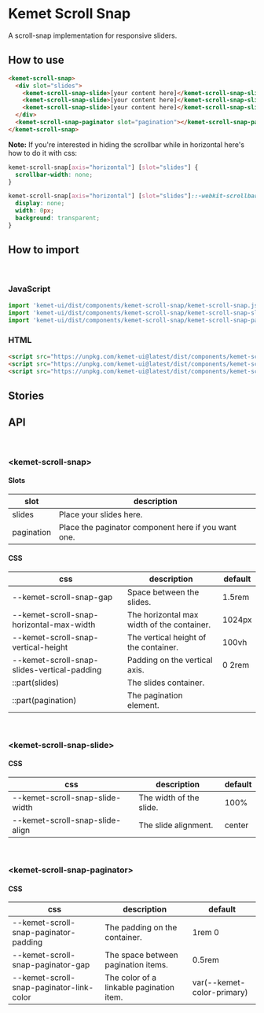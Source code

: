

<Meta title="Components/Scroll Snap" component="kemet-scroll-snap" />


# Kemet Scroll Snap

A scroll-snap implementation for responsive sliders.

## How to use
```html
<kemet-scroll-snap>
  <div slot="slides">
    <kemet-scroll-snap-slide>[your content here]</kemet-scroll-snap-slide>
    <kemet-scroll-snap-slide>[your content here]</kemet-scroll-snap-slide>
    <kemet-scroll-snap-slide>[your content here]</kemet-scroll-snap-slide>
  </div>
  <kemet-scroll-snap-paginator slot="pagination"></kemet-scroll-snap-paginator>
</kemet-scroll-snap>
```

**Note:** If you're interested in hiding the scrollbar while in horizontal here's how to do it with css:

```css
kemet-scroll-snap[axis="horizontal"] [slot="slides"] {
  scrollbar-width: none;
}

kemet-scroll-snap[axis="horizontal"] [slot="slides"]::-webkit-scrollbar {
  display: none;
  width: 0px;
  background: transparent;
}
```

## How to import

<br />

### JavaScript
```javascript
import 'kemet-ui/dist/components/kemet-scroll-snap/kemet-scroll-snap.js';
import 'kemet-ui/dist/components/kemet-scroll-snap/kemet-scroll-snap-slide.js';
import 'kemet-ui/dist/components/kemet-scroll-snap/kemet-scroll-snap-paginator.js';
```

### HTML
```html
<script src="https://unpkg.com/kemet-ui@latest/dist/components/kemet-scroll-snap/kemet-scroll-snap.js" type="module"></script>
<script src="https://unpkg.com/kemet-ui@latest/dist/components/kemet-scroll-snap/kemet-scroll-snap-slide.js" type="module"></script>
<script src="https://unpkg.com/kemet-ui@latest/dist/components/kemet-scroll-snap/kemet-scroll-snap-paginator.js" type="module"></script>
```

## Stories

<Canvas>
  <Story name="Standard" story={stories.ScrollSnap} />
</Canvas>

<ArgsTable story="Standard" />

## API

<br />

### &lt;kemet-scroll-snap&gt;

<ArgsTable of="kemet-scroll-snap" />

#### Slots

| slot       | description                                         |
| ---------- | --------------------------------------------------- |
| slides     | Place your slides here.                             |
| pagination | Place the paginator component here if you want one. |

#### CSS

| css                                         | description                                | default |
| ------------------------------------------- | ------------------------------------------ | ------- |
| --kemet-scroll-snap-gap	                    | Space between the slides.                  | 1.5rem  |
| --kemet-scroll-snap-horizontal-max-width    | The horizontal max width of the container. | 1024px  |
| --kemet-scroll-snap-vertical-height         | The vertical height of the container.      | 100vh   |
| --kemet-scroll-snap-slides-vertical-padding | Padding on the vertical axis.              | 0 2rem  |
| ::part(slides)                              | The slides container.                      |         |
| ::part(pagination)                          | The pagination element.                    |         |

<br />

### &lt;kemet-scroll-snap-slide&gt;

<ArgsTable of="kemet-scroll-snap-slide" />

#### CSS

| css                             | description             | default |
| ------------------------------- | ----------------------- | ------- |
| --kemet-scroll-snap-slide-width | The width of the slide. | 100%    |
| --kemet-scroll-snap-slide-align | The slide alignment.    | center  |

<br />

### &lt;kemet-scroll-snap-paginator&gt;
<ArgsTable of="kemet-scroll-snap-paginator" />

#### CSS

| css                                      | description                              | default                    |
| ---------------------------------------- | ---------------------------------------- | -------------------------- |
| --kemet-scroll-snap-paginator-padding    | The padding on the container.            | 1rem 0                     |
| --kemet-scroll-snap-paginator-gap        | The space between pagination items.      | 0.5rem                     |
| --kemet-scroll-snap-paginator-link-color | The color of a linkable pagination item. | var(--kemet-color-primary) |
